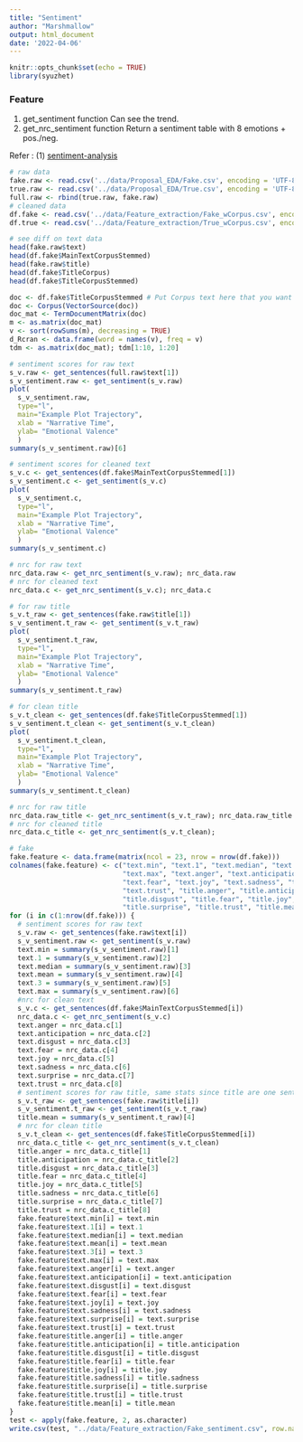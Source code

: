 ```yaml
---
title: "Sentiment"
author: "Marshmallow"
output: html_document
date: '2022-04-06'
---
```


```r
knitr::opts_chunk$set(echo = TRUE)
library(syuzhet)
```

### Feature 
1. get_sentiment function
    Can see the trend.
2. get_nrc_sentiment function
    Return a sentiment table with 8 emotions + pos./neg.

Refer : (1) [sentiment-analysis](https://cran.r-project.org/web/packages/syuzhet/vignettes/syuzhet-vignette.html)

```r
# raw data
fake.raw <- read.csv('../data/Proposal_EDA/Fake.csv', encoding = 'UTF-8', header = TRUE)
true.raw <- read.csv('../data/Proposal_EDA/True.csv', encoding = 'UTF-8', header = TRUE)
full.raw <- rbind(true.raw, fake.raw)
# cleaned data
df.fake <- read.csv('../data/Feature_extraction/Fake_wCorpus.csv', encoding = 'UTF-8', header = TRUE)
df.true <- read.csv('../data/Feature_extraction/True_wCorpus.csv', encoding = 'UTF-8', header = TRUE)
```

```r
# see diff on text data
head(fake.raw$text)
head(df.fake$MainTextCorpusStemmed)
head(fake.raw$title)
head(df.fake$TitleCorpus)
head(df.fake$TitleCorpusStemmed)
```

```r
doc <- df.fake$TitleCorpusStemmed # Put Corpus text here that you want to form a Term Document Matrix on
doc <- Corpus(VectorSource(doc))
doc_mat <- TermDocumentMatrix(doc)
m <- as.matrix(doc_mat)
v <- sort(rowSums(m), decreasing = TRUE)
d_Rcran <- data.frame(word = names(v), freq = v)
tdm <- as.matrix(doc_mat); tdm[1:10, 1:20]
```

```r
# sentiment scores for raw text
s_v.raw <- get_sentences(full.raw$text[1])
s_v_sentiment.raw <- get_sentiment(s_v.raw)
plot(
  s_v_sentiment.raw, 
  type="l", 
  main="Example Plot Trajectory", 
  xlab = "Narrative Time", 
  ylab= "Emotional Valence"
  )
summary(s_v_sentiment.raw)[6]
```

```r
# sentiment scores for cleaned text
s_v.c <- get_sentences(df.fake$MainTextCorpusStemmed[1])
s_v_sentiment.c <- get_sentiment(s_v.c)
plot(
  s_v_sentiment.c, 
  type="l", 
  main="Example Plot Trajectory", 
  xlab = "Narrative Time", 
  ylab= "Emotional Valence"
  )
summary(s_v_sentiment.c)
```

```r
# nrc for raw text
nrc_data.raw <- get_nrc_sentiment(s_v.raw); nrc_data.raw
# nrc for cleaned text
nrc_data.c <- get_nrc_sentiment(s_v.c); nrc_data.c
```

```r
# for raw title
s_v.t_raw <- get_sentences(fake.raw$title[1])
s_v_sentiment.t_raw <- get_sentiment(s_v.t_raw)
plot(
  s_v_sentiment.t_raw, 
  type="l", 
  main="Example Plot Trajectory", 
  xlab = "Narrative Time", 
  ylab= "Emotional Valence"
  )
summary(s_v_sentiment.t_raw)
```

```r
# for clean title
s_v.t_clean <- get_sentences(df.fake$TitleCorpusStemmed[1])
s_v_sentiment.t_clean <- get_sentiment(s_v.t_clean)
plot(
  s_v_sentiment.t_clean, 
  type="l", 
  main="Example Plot Trajectory", 
  xlab = "Narrative Time", 
  ylab= "Emotional Valence"
  )
summary(s_v_sentiment.t_clean)
```

```r
# nrc for raw title
nrc_data.raw_title <- get_nrc_sentiment(s_v.t_raw); nrc_data.raw_title
# nrc for cleaned title
nrc_data.c_title <- get_nrc_sentiment(s_v.t_clean);
```

```r
# fake
fake.feature <- data.frame(matrix(ncol = 23, nrow = nrow(df.fake)))
colnames(fake.feature) <- c("text.min", "text.1", "text.median", "text.mean", "text.3", 
                            "text.max", "text.anger", "text.anticipation", "text.disgust", 
                            "text.fear", "text.joy", "text.sadness", "text.surprise", 
                            "text.trust", "title.anger", "title.anticipation", 
                            "title.disgust", "title.fear", "title.joy", "title.sadness", 
                            "title.surprise", "title.trust", "title.mean")
for (i in c(1:nrow(df.fake))) {
  # sentiment scores for raw text
  s_v.raw <- get_sentences(fake.raw$text[i])
  s_v_sentiment.raw <- get_sentiment(s_v.raw)
  text.min = summary(s_v_sentiment.raw)[1]
  text.1 = summary(s_v_sentiment.raw)[2]
  text.median = summary(s_v_sentiment.raw)[3]
  text.mean = summary(s_v_sentiment.raw)[4]
  text.3 = summary(s_v_sentiment.raw)[5]
  text.max = summary(s_v_sentiment.raw)[6]
  #nrc for clean text
  s_v.c <- get_sentences(df.fake$MainTextCorpusStemmed[i])
  nrc_data.c <- get_nrc_sentiment(s_v.c)
  text.anger = nrc_data.c[1]
  text.anticipation = nrc_data.c[2]
  text.disgust = nrc_data.c[3]
  text.fear = nrc_data.c[4]
  text.joy = nrc_data.c[5]
  text.sadness = nrc_data.c[6]
  text.surprise = nrc_data.c[7]
  text.trust = nrc_data.c[8]
  # sentiment scores for raw title, same stats since title are one sentence
  s_v.t_raw <- get_sentences(fake.raw$title[i])
  s_v_sentiment.t_raw <- get_sentiment(s_v.t_raw)
  title.mean = summary(s_v_sentiment.t_raw)[4]
  # nrc for clean title
  s_v.t_clean <- get_sentences(df.fake$TitleCorpusStemmed[i])
  nrc_data.c_title <- get_nrc_sentiment(s_v.t_clean)
  title.anger = nrc_data.c_title[1]
  title.anticipation = nrc_data.c_title[2]
  title.disgust = nrc_data.c_title[3]
  title.fear = nrc_data.c_title[4]
  title.joy = nrc_data.c_title[5]
  title.sadness = nrc_data.c_title[6]
  title.surprise = nrc_data.c_title[7]
  title.trust = nrc_data.c_title[8]
  fake.feature$text.min[i] = text.min
  fake.feature$text.1[i] = text.1
  fake.feature$text.median[i] = text.median
  fake.feature$text.mean[i] = text.mean
  fake.feature$text.3[i] = text.3
  fake.feature$text.max[i] = text.max
  fake.feature$text.anger[i] = text.anger
  fake.feature$text.anticipation[i] = text.anticipation
  fake.feature$text.disgust[i] = text.disgust
  fake.feature$text.fear[i] = text.fear
  fake.feature$text.joy[i] = text.joy
  fake.feature$text.sadness[i] = text.sadness
  fake.feature$text.surprise[i] = text.surprise
  fake.feature$text.trust[i] = text.trust
  fake.feature$title.anger[i] = title.anger
  fake.feature$title.anticipation[i] = title.anticipation
  fake.feature$title.disgust[i] = title.disgust
  fake.feature$title.fear[i] = title.fear
  fake.feature$title.joy[i] = title.joy
  fake.feature$title.sadness[i] = title.sadness
  fake.feature$title.surprise[i] = title.surprise
  fake.feature$title.trust[i] = title.trust
  fake.feature$title.mean[i] = title.mean
}
test <- apply(fake.feature, 2, as.character)
write.csv(test, "../data/Feature_extraction/Fake_sentiment.csv", row.names = FALSE)
```

